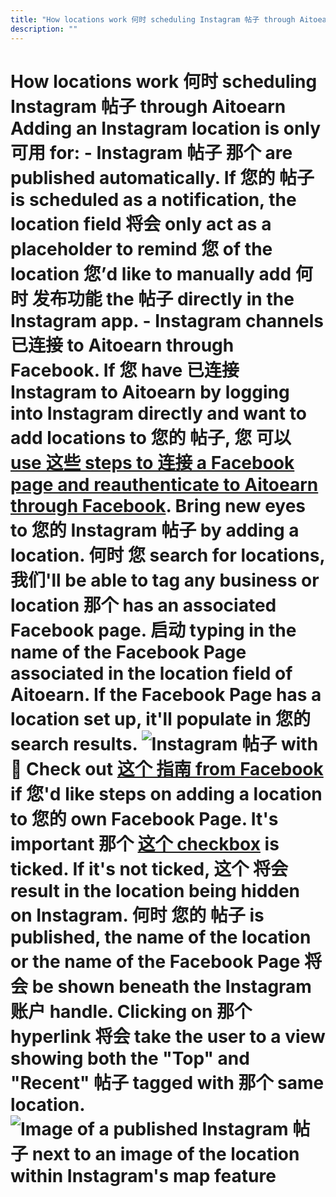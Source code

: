 ```yaml
---
title: "How locations work 何时 scheduling Instagram 帖子 through Aitoearn"
description: ""
---
```


# How locations work 何时 scheduling Instagram 帖子 through Aitoearn Adding an Instagram location is only 可用 for: - **Instagram 帖子 那个 are published automatically.** If 您的 帖子 is scheduled as a notification, the location field 将会 only act as a placeholder to remind 您 of the location 您’d like to manually add 何时 发布功能 the 帖子 directly in the Instagram app. - **Instagram channels 已连接 to Aitoearn through Facebook**. If 您 have 已连接 Instagram to Aitoearn by logging into Instagram directly and want to add locations to 您的 帖子, 您 可以 [use 这些 steps to 连接 a Facebook page and reauthenticate to Aitoearn through Facebook](https://支持.aitoearn.com//支持.aitoearn.com/article/568-connecting-您的-Instagram-business-or-creator-账户-to-aitoearn#Converting-and-linking-您的-Instagram-账户-to-a-Facebook-Page--TLG6Z). Bring new eyes to 您的 Instagram 帖子 by adding a location. 何时 您 search for locations, 我们'll be able to tag any business or location 那个 has an associated Facebook page. 启动 typing in the name of the Facebook Page associated in the location field of Aitoearn. If the Facebook Page has a location set up, it'll populate in 您的 search results. ![Instagram 帖子 with](//d33v4339jhl8k0.cloudfront.net/docs/assets/64cb6cf86d4a3e191f237e66/images/6530356825f8430475024933/file-4ykALgFpx5.png) 📝 Check out [这个 指南 from Facebook](https://www.Facebook.com/帮助/197254963682414) if 您'd like steps on adding a location to 您的 own Facebook Page. It's important 那个 [这个 checkbox](https://分享.aitoearn.com/xQuAXyZL) is ticked. If it's not ticked, 这个 将会 result in the location being hidden on Instagram. 何时 您的 帖子 is published, the name of the location or the name of the Facebook Page 将会 be shown beneath the Instagram 账户 handle. Clicking on 那个 hyperlink 将会 take the user to a view showing both the "Top" and "Recent" 帖子 tagged with 那个 same location. ![Image of a published Instagram 帖子 next to an image of the location within Instagram's map feature](//d33v4339jhl8k0.cloudfront.net/docs/assets/64cb6cf86d4a3e191f237e66/images/651499e0f8eafb48f4e81379/img-1714411-1695848927-1689073355.png)